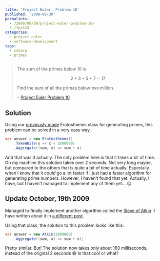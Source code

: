 ---
title: 'Project Euler: Problem 10'
published: '2009-09-30'
permalinks:
  - /2009/09/30/project-euler-problem-10/
  - /?p=543
categories:
  - project-euler
  - software-development
tags:
  - csharp
  - primes
---

> The sum of the primes below 10 is
>
> $$
> 2 + 3 + 5 + 7 = 17
> $$
>
> Find the sum of all the primes below two million.
>
> – [Project Euler Problem 10](https://projecteuler.net/problem=10)

## Solution

Using our <a href="/?p=176">previously made</a> Eratosthenes class for generating primes, this problem can be solved in a very easy way.

```csharp
var answer = new Eratosthenes()
    .TakeWhile(x => x < 2000000)
    .Aggregate((sum, x) => sum + x)
```

And that was it actually. The only problem here is that it takes a bit of time. On my machine this solution takes over 2 seconds. Not very long maybe, but compared to the others that is quite a bit of time actually. Especially when I know that it <em>could</em> go a lot faster if I just had a faster algorithm for generating prime numbers. However, I haven't found that yet. Actually, I have, but I haven't managed to implement any of them yet... 😛

## Update October, 19th 2009

Managed to finally implement another algorithm called the <a href="http://en.wikipedia.org/wiki/Sieve_of_Atkin">Sieve of Atkin</a>. I have written about it in <a href="/?p=674">a different post</a>.

Using that class, the solution to this problem looks like this:

```csharp
var answer = new Atkin(2000000)
    .Aggregate((sum, x) => sum + x);
```

Pretty similar. But! The solution now takes only about 160 milliseconds, instead of the original 2 seconds 😄 Is that cool or what?
